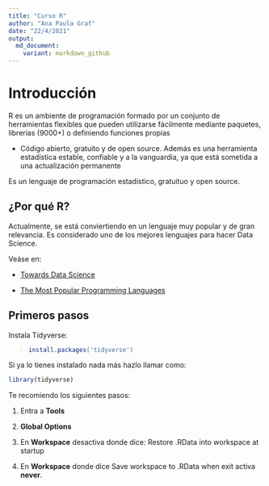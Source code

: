 ```yaml
---
title: "Curso R"
author: "Ana Paula Graf"
date: "22/4/2021"
output:
  md_document:
    variant: markdown_github
---
```


# Introducción

R es un ambiente de programación formado por un conjunto de herramientas flexibles que pueden utilizarse fácilmente mediante paquetes, librerías (9000+) o definiendo funciones propias

-    Código abierto, gratuito y de open source. Además es una herramienta estadística estable, confiable y a la vanguardia, ya que está sometida a una actualización permanente

Es un lenguaje de programación estadístico, gratuituo y open source.

## ¿Por qué R?

Actualmente, se está conviertiendo en un lenguaje muy popular y de gran relevancia. Es considerado uno de los mejores lenguajes para hacer Data Science.

Veáse en:

-   [Towards Data Science](https://towardsdatascience.com/top-9-languages-for-data-science-in-2020-824239f930c)

-   [The Most Popular Programming Languages](https://statisticsanddata.org/most-popular-programming-languages/)

## Primeros pasos

Instala Tidyverse:

> ``` {.r}
> install.packages('tidyverse')
> ```

Si ya lo tienes instalado nada más hazlo llamar como:

```r
library(tidyverse)

```

Te recomiendo los siguientes pasos:

1.  Entra a **Tools**

2.  **Global Options**

3.  En **Workspace** desactiva donde dice: Restore .RData into workspace at startup

4.  En **Workspace** donde dice Save workspace to .RData when exit activa **never**.
